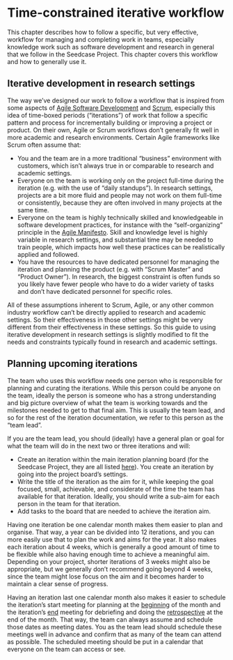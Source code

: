 # Time-constrained iterative workflow

This chapter describes how to follow a specific, but very effective,
workflow for managing and completing work in teams, especially knowledge work
such as software development and research in general that we follow in the Seedcase Project. This chapter covers
this workflow and how to generally use it.

## Iterative development in research settings

The way we've designed our work to follow a
workflow that is inspired from some aspects of [Agile Software
Development](https://agilemanifesto.org/) and
[Scrum](https://www.scrum.org/resources/what-scrum-module), especially
this idea of time-boxed periods ("iterations") of work that follow a
specific pattern and process for incrementally building or improving
a project or product. On their own, Agile or Scrum workflows don't generally fit well
in more academic and research environments. Certain Agile frameworks like Scrum often
assume that:

-   You and the team are in a more traditional "business" environment
    with customers, which isn't always true in or comparable to
    research and academic settings.
-   Everyone on the team is working only on the project full-time
    during the iteration (e.g. with the use of "daily
    standups"). In research settings, projects are a bit more fluid and
    people may not work on them full-time or consistently, because they
    are often involved in many projects at the same time.
-   Everyone on the team is highly technically skilled and knowledgeable
    in software development practices, for instance with the "self-organizing"
    principle in the [Agile Manifesto](https://agilemanifesto.org/principles.html). Skill and knowledge level is highly variable in research
    settings, and substantial time may be needed to train people, which impacts how well these practices can be realistically applied and followed.
-   You have the resources to have dedicated personnel for managing the
    iteration and planning the product (e.g. with "Scrum Master" and
    "Product Owner"). In research, the biggest constraint is often funds
    so you likely have fewer people who have to do a wider variety of
    tasks and don't have dedicated personnel for specific roles.

All of these assumptions inherent to Scrum, Agile, or any other common industry
workflow can't be directly applied to research and academic settings. So
their effectiveness in those other settings might be very different from
their effectiveness in these settings. So this guide to
using iterative development in research settings is slightly modified to
fit the needs and constraints typically found in research and academic
settings.

## Planning upcoming iterations

The team who uses this workflow needs one person who is responsible for
planning and curating the iterations. While this person could be anyone
on the team, ideally the person is someone who has a strong
understanding and big picture overview of what the team is working
towards and the milestones needed to get to that final aim. This is
usually the team lead, and so for the rest of the iteration
documentation, we refer to this person as the "team lead".

If you are the team lead, you should (ideally) have a general plan or goal for
what the team will do in the next two or three iterations and
will:

-   Create an iteration within the main iteration planning board
    (for the Seedcase Project, they are all listed
    [here](https://github.com/orgs/seedcase-project/projects/)). You
    create an iteration by going into the project board's settings.
-   Write the title of the iteration as the aim for it, while keeping
    the goal focused, small, achievable, and considerate of the time the
    team has available for that iteration. Ideally, you should write a
    sub-aim for each person in the team for that iteration.
-   Add tasks to the board that are needed to achieve the iteration
    aim.

Having one iteration be one calendar month makes them easier to
plan and organise. That way, a year can be divided into 12
iterations, and you can more easily use that to plan the work and aims
for the year. It also makes each iteration about 4 weeks, which is generally a
good amount of time to be flexible while also having enough time to
achieve a meaningful aim. Depending on your project, shorter iterations of 3 weeks might also be appropriate, but we generally don’t recommend going beyond 4 weeks, since the team might lose focus on the aim and it becomes harder to maintain a clear sense of progress.

Having an iteration last one calendar month also makes it easier to schedule the iteration's start meeting for
planning at the [beginning](start.qmd) of the month and the iteration's [end](end.qmd) meeting
for debriefing and doing the
[retrospective](https://www.scrum.org/resources/what-is-a-sprint-retrospective)
at the end of the month. That way, the team can always assume and
schedule those dates as meeting dates. You as the team lead should
schedule these meetings well in advance and confirm that as many of the
team can attend as possible. The scheduled meeting should be put in a
calendar that everyone on the team can access or see.
